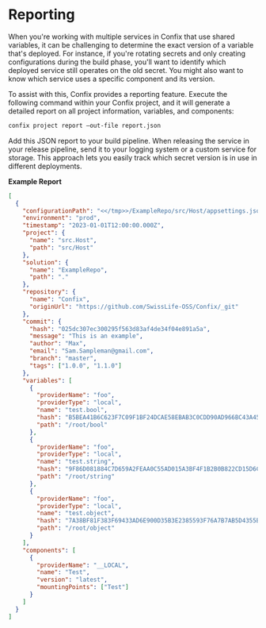 # Reporting

When you're working with multiple services in Confix that use shared variables, it can be
challenging to determine the exact version of a variable that's deployed. For instance, if you're
rotating secrets and only creating configurations during the build phase, you'll want to identify
which deployed service still operates on the old secret. You might also want to know which service
uses a specific component and its version.

To assist with this, Confix provides a reporting feature. Execute the following command within your
Confix project, and it will generate a detailed report on all project information, variables, and
components:

```bash copy
confix project report —out-file report.json
```

Add this JSON report to your build pipeline. When releasing the service in your release pipeline,
send it to your logging system or a custom service for storage. This approach lets you easily track
which secret version is in use in different deployments.

**Example Report**

```json
[
  {
    "configurationPath": "<</tmp>>/ExampleRepo/src/Host/appsettings.json",
    "environment": "prod",
    "timestamp": "2023-01-01T12:00:00.000Z",
    "project": {
      "name": "src.Host",
      "path": "src/Host"
    },
    "solution": {
      "name": "ExampleRepo",
      "path": "."
    },
    "repository": {
      "name": "Confix",
      "originUrl": "https://github.com/SwissLife-OSS/Confix/_git"
    },
    "commit": {
      "hash": "025dc307ec300295f563d83af4de34f04e891a5a",
      "message": "This is an example",
      "author": "Max",
      "email": "Sam.Sampleman@gmail.com",
      "branch": "master",
      "tags": ["1.0.0", "1.1.0"]
    },
    "variables": [
      {
        "providerName": "foo",
        "providerType": "local",
        "name": "test.bool",
        "hash": "B5BEA41B6C623F7C09F1BF24DCAE58EBAB3C0CDD90AD966BC43A45B44867E12B",
        "path": "/root/bool"
      },
      {
        "providerName": "foo",
        "providerType": "local",
        "name": "test.string",
        "hash": "9F86D081884C7D659A2FEAA0C55AD015A3BF4F1B2B0B822CD15D6C15B0F00A08",
        "path": "/root/string"
      },
      {
        "providerName": "foo",
        "providerType": "local",
        "name": "test.object",
        "hash": "7A38BF81F383F69433AD6E900D35B3E2385593F76A7B7AB5D4355B8BA41EE24B",
        "path": "/root/object"
      }
    ],
    "components": [
      {
        "providerName": "__LOCAL",
        "name": "Test",
        "version": "latest",
        "mountingPoints": ["Test"]
      }
    ]
  }
]
```
